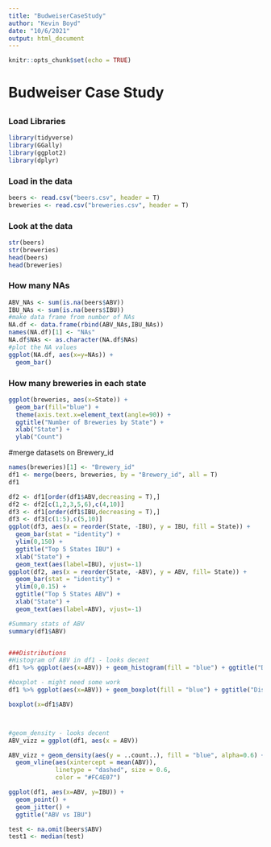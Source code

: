```yaml
---
title: "BudweiserCaseStudy"
author: "Kevin Boyd"
date: "10/6/2021"
output: html_document
---
```


```r
knitr::opts_chunk$set(echo = TRUE)
```

# Budweiser Case Study
## 

### Load Libraries
```r
library(tidyverse)
library(GGally)
library(ggplot2)
library(dplyr)
```
### Load in the data
```r
beers <- read.csv("beers.csv", header = T)
breweries <- read.csv("breweries.csv", header = T)
```

### Look at the data
```r
str(beers)
str(breweries)
head(beers)
head(breweries)
```

### How many NAs 
```r
ABV_NAs <- sum(is.na(beers$ABV))
IBU_NAs <- sum(is.na(beers$IBU))
#make data frame from number of NAs
NA.df <- data.frame(rbind(ABV_NAs,IBU_NAs))
names(NA.df)[1] <- "NAs"
NA.df$NAs <- as.character(NA.df$NAs)
#plot the NA values
ggplot(NA.df, aes(x=y=NAs)) +
  geom_bar()
```

### How many breweries in each state
```r
ggplot(breweries, aes(x=State)) +
  geom_bar(fill="blue") +
  theme(axis.text.x=element_text(angle=90)) +
  ggtitle("Number of Breweries by State") +
  xlab("State") +
  ylab("Count")
```

#merge datasets on Brewery_id
```r
names(breweries)[1] <- "Brewery_id"
df1 <- merge(beers, breweries, by = "Brewery_id", all = T)
df1
```



```r
df2 <- df1[order(df1$ABV,decreasing = T),]
df2 <- df2[c(1,2,3,5,6),c(4,10)]
df3 <- df1[order(df1$IBU,decreasing = T),]
df3 <- df3[c(1:5),c(5,10)]
ggplot(df3, aes(x = reorder(State, -IBU), y = IBU, fill = State)) + 
  geom_bar(stat = "identity") +
  ylim(0,150) +
  ggtitle("Top 5 States IBU") +
  xlab("State") +
  geom_text(aes(label=IBU), vjust=-1)
ggplot(df2, aes(x = reorder(State, -ABV), y = ABV, fill= State)) + 
  geom_bar(stat = "identity") +
  ylim(0,0.15) +
  ggtitle("Top 5 States ABV") +
  xlab("State") +
  geom_text(aes(label=ABV), vjust=-1)
```



```r
#Summary stats of ABV
summary(df1$ABV)


###Distributions
#Histogram of ABV in df1 - looks decent
df1 %>% ggplot(aes(x=ABV)) + geom_histogram(fill = "blue") + ggtitle("Distribution of Alcohol by volume of the beer (ABV)") + labs(x="Alcohol by volume of the beer (ABV)", y="Frequency")

#boxplot - might need some work
df1 %>% ggplot(aes(x=ABV)) + geom_boxplot(fill = "blue") + ggtitle("Distribution of Alcohol by volume of the beer (ABV)") + labs(x="Alcohol by volume of the beer (ABV)", y="")

boxplot(x=df1$ABV)



#geom_density - looks decent
ABV_vizz = ggplot(df1, aes(x = ABV))

ABV_vizz + geom_density(aes(y = ..count..), fill = "blue", alpha=0.6) +
  geom_vline(aes(xintercept = mean(ABV)), 
             linetype = "dashed", size = 0.6,
             color = "#FC4E07")
```



```r
ggplot(df1, aes(x=ABV, y=IBU)) +
  geom_point() +
  geom_jitter() +
  ggtitle("ABV vs IBU")


```



```r
test <- na.omit(beers$ABV)
test1 <- median(test)

```



